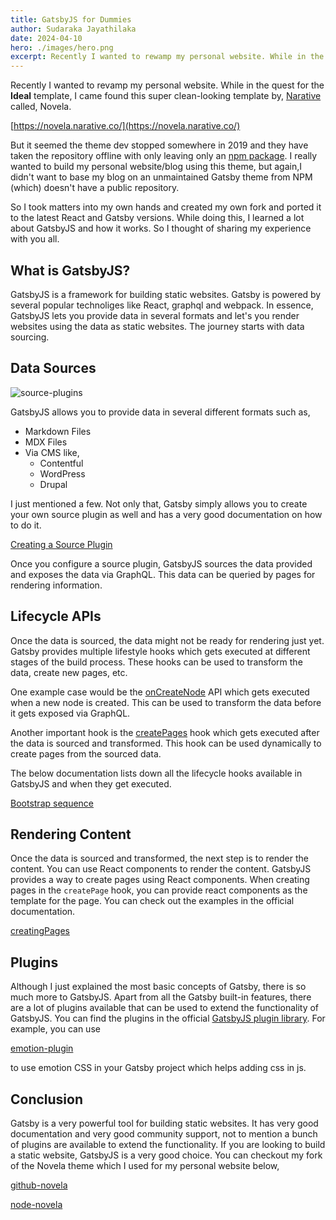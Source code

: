 ```yaml
---
title: GatsbyJS for Dummies
author: Sudaraka Jayathilaka
date: 2024-04-10
hero: ./images/hero.png
excerpt: Recently I wanted to rewamp my personal website. While in the quest for the **Ideal** template, I came found this super clean looking template
---
```


Recently I wanted to revamp my personal website. While in the quest for the **Ideal** template, I came found this super clean-looking
template by, [Narative](https://www.narative.co/) called, Novela.

[https://novela.narative.co/](https://novela.narative.co/)

But it seemed the theme dev stopped somewhere in 2019 and they have taken the repository offline with only leaving only an 
[npm package](https://www.npmjs.com/package/@narative/gatsby-theme-novela). I really wanted to build my personal website/blog 
using this theme, but again,I didn't want to base my blog on an unmaintained Gatsby theme from NPM (which) doesn't have a public repository.

So I took matters into my own hands and created my own fork and ported it to the latest React and Gatsby versions. While doing this, 
I learned a lot about GatsbyJS and how it works. So I thought of sharing my experience with you all.

## What is GatsbyJS?

GatsbyJS is a framework for building static websites. Gatsby is powered by several popular technoliges like React, graphql and 
webpack. In essence, GatsbyJS lets you provide data in several formats and let's you render websites using the data as static websites.
The journey starts with data sourcing.

## Data Sources

![source-plugins](./images/source-plugins.png)

GatsbyJS allows you to provide data in several different formats such as,
- Markdown Files
- MDX Files
- Via CMS like,
    - Contentful
    - WordPress
    - Drupal

I just mentioned a few. Not only that, Gatsby simply allows you to create your own source plugin as well and has a very good documentation
on how to do it.

[Creating a Source Plugin](https://www.gatsbyjs.com/docs/tutorial/creating-a-source-plugin/)

Once you configure a source plugin, GatsbyJS sources the data provided and exposes the data via GraphQL. This data can be queried by pages
for rendering information.

## Lifecycle APIs

Once the data is sourced, the data might not be ready for rendering just yet. Gatsby provides multiple lifestyle hooks
which gets executed at different stages of the build process. These hooks can be used to transform the data, create new pages, etc.

One example case would be the [onCreateNode](https://www.gatsbyjs.com/docs/reference/config-files/gatsby-node/#onCreateNode) API which
gets executed when a new node is created. This can be used to transform the data before it gets exposed via GraphQL. 

Another important hook is the [createPages](https://www.gatsbyjs.com/docs/reference/config-files/gatsby-node/#createPages) hook which
gets executed after the data is sourced and transformed. This hook can be used dynamically to create pages from the sourced data.

The below documentation lists down all the lifecycle hooks available in GatsbyJS and when they get executed.

[Bootstrap sequence](https://www.gatsbyjs.com/docs/conceptual/gatsby-lifecycle-apis/#bootstrap-sequence)

## Rendering Content

Once the data is sourced and transformed, the next step is to render the content. You can use React components to render the content.
GatsbyJS provides a way to create pages using React components. When creating pages in the `createPage` hook, you can provide react
components as the template for the page. You can check out the examples in the official documentation.

[creatingPages](https://www.gatsbyjs.com/docs/reference/routing/creating-routes/#using-gatsby-nodejs)


## Plugins

Although I just explained the most basic concepts of Gatsby, there is so much more to GatsbyJS. Apart from all the Gatsby built-in
features, there are a lot of plugins available that can be used to extend the functionality of GatsbyJS. You can find the plugins
in the official [GatsbyJS plugin library](https://www.gatsbyjs.com/plugins). For example, you can use 

[emotion-plugin](https://www.gatsbyjs.com/plugins/gatsby-plugin-emotion#gatsby-plugin-emotion)

to use emotion CSS in your Gatsby project which helps adding css in js.

## Conclusion

Gatsby is a very powerful tool for building static websites. It has very good documentation and very good community support, not to mention
a bunch of plugins are available to extend the functionality. If you are looking to build a static website, GatsbyJS is a very good choice. You can checkout
my fork of the Novela theme which I used for my personal website below,

[github-novela](https://github.com/sudaraka94/gatsby-theme-novela)

[node-novela](https://www.npmjs.com/package/@sudaraka94/gatsby-theme-novela)
